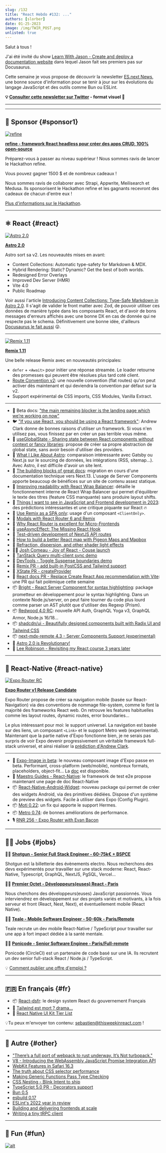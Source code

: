 ```yaml
---
slug: /132
title: "React Hebdo #132: ..."
authors: [slorber]
date: 01-25-2023
image: /img/TWIR_POST.png
unlisted: true
---
```


Salut à tous !

J'ai été invité du show [Learn With Jason - Create and deploy a documentation website](https://www.learnwithjason.dev/create-and-deploy-a-documentation-website?utm_source=thisweekinreact) dans lequel Jason fait ses premiers pas sur Docusaurus.

Cette semaine je vous propose de découvrir la newsletter [ES.next News](http://esnextnews.com/?utm_source=thisweekinreact), une bonne source d'information pour se tenir à jour sur les évolutions du langage JavaScript et des outils comme Bun ou ESLint.

<!-- truncate -->

**💡 [Consulter cette newsletter sur Twitter](https://slo.im/thread) - format visuel 🎨**

---


<Support />

---

## 💸 Sponsor {#sponsor1}

[![refine](/emails/issues/132/refine.png)](https://github.com/refinedev/refine)

[**refine - framework React headless pour créer des apps CRUD, 100% open-source**](https://github.com/refinedev/refine)

Préparez-vous à passer au niveau supérieur ! Nous sommes ravis de lancer le Hackathon refine.

Vous pouvez gagner 1500 $ et de nombreux cadeaux !

Nous sommes ravis de collaborer avec Strapi, Appwrite, Meilisearch et Medusa. Ils sponsorisent le Hackathon refine et les gagnants recevront des cadeaux de chacun d'entre eux !

[Plus d'informations sur le Hackathon](https://refine.dev/blog/refine-hackathon/).

---

## ⚛️ React {#react}

[![Astro 2.0](/emails/issues/132/astro2.jpg)](https://astro.build/blog/astro-2/)

**[Astro 2.0](https://astro.build/blog/astro-2/)**

Astro sort sa v2. Les nouveautés mises en avant:

- Content Collections: Automatic type-safety for Markdown & MDX.
- Hybrid Rendering: Static? Dynamic? Get the best of both worlds.
- Redesigned Error Overlays
- Improved Dev Server (HMR)
- Vite 4.0
- Public Roadmap

Voir aussi l'article [Introducing Content Collections: Type-Safe Markdown in Astro 2.0](https://astro.build/blog/introducing-content-collections/). Il s'agit de valider le front matter avec Zod, de pouvoir utiliser ces données de manière typée dans les composants React, et d'avoir de bons messages d'erreurs affichés avec une bonne DX en cas de donnée qui ne respecte pas le schema. Définitivement une bonne idée, d'ailleurs [Docusaurus le fait aussi](https://github.com/facebook/docusaurus/issues/4591) 😜.

---

[![Remix 1.11](/emails/issues/132/remix0.11.jpg)](https://github.com/remix-run/remix/releases/tag/remix%401.11.0)

**[Remix 1.11](https://github.com/remix-run/remix/releases/tag/remix%401.11.0)**

Une belle release Remix avec en nouveautés principales:

- `defer` + `<Await>` pour initier une réponse streamée. Le loader retourne des promesses qui peuvent être résolues plus tard coté client.
- [Route Convention v2](https://remix.run/docs/en/v1/file-conventions/route-files-v2): une nouvelle convention (flat routes) qu'on peut activer dès maintenant et qui deviendra la convention par défaut sur la v2.
- Support expérimental de CSS imports, CSS Modules, Vanilla Extract.

---

- 📖 Beta docs: ["the main remaining blocker is the landing page which we’re working on now"](https://twitter.com/dan_abramov/status/1617543301477060608)
- 🐦 ["If you use React, you should be using a React framework"](https://twitter.com/acdlite/status/1617611126514266112): Andrew Clark donne de bonnes raisons d'utiliser un framework. Si vous n'en utilisez pas, vous finissez par en créer un pas terrible vous même.
- 📜 [useGlobalState - Sharing state between React components without context or fancy libraries](https://yoavik.com/snippets/use-global-state): propose de créer sa propre abstraction de global state, sans avoir besoin d'utiliser des providers.
- 📜 [What I Like About Astro](https://www.macarthur.me/posts/what-i-like-about-astro): comparaison intéressante avec Gatsby ou Next.js sur le sourcing de données, les intégrations (RSS, sitemap...). Avec Astro, il est difficile d'avoir un site lent.
- 📜 [The building blocks of great docs](https://www.mux.com/blog/the-building-blocks-of-great-docs): migration en cours d'une documentation technique vers Next.13. L'usage de Server Components apporte beaucoup de bénéfices sur un site de contenu assez statique.
- 📜 [Improving readability with React Wrap Balancer](https://vercel.com/blog/react-wrap-balancer): détaille le fonctionnement interne de React Wrap Balancer qui permet d'équilibrer le texte des titres (feature CSS manquante) sans produire layout shifts.
- 📜 [Things I want to see in JavaScript and Frontend development in 2023](https://paularmstrong.dev/blog/2023/01/20/javascript-and-frontend-things-to-see-in-2023/): des prédictions intéressantes et une critique piquante sur React 🔥
- 📜 [Use Remix as a SPA only](https://sergiodxa.com/articles/use-remix-as-a-spa-only): usage d'un composant `<ClientOnly>`.
- 📜 [Modals with React Router 6 and Remix](https://dev.to/infoxicator/modals-with-react-router-6-and-remix-1e35)
- 📜 [Why React Router is excellent for Micro-Frontends](https://dev.to/infoxicator/why-react-router-is-excellent-for-micro-frontends-2a21)
- 📜 [useAsyncEffect: The Missing React Hook](https://marmelab.com/blog/2023/01/11/use-async-effect-react.html)
- 📜 [Test-driven development of NextJS API routes](https://massimilianomirra.com/notes/test-driven-development-of-nextjs-api-routes)
- 📜 [How to build a better React map with Pigeon Maps and Mapbox](https://evilmartians.com/chronicles/how-to-build-a-better-react-map-with-pigeon-maps-and-mapbox)
- 📜 [Refraction, dispersion, and other shader light effects](https://blog.maximeheckel.com/posts/refraction-dispersion-and-other-shader-light-effects/)
- 🧑‍🎓 [Josh Comeau - Joy of React - Couse launch](https://twitter.com/JoshWComeau/status/1617553220242661377)
- 🎨 [TanStack Query multi-client sync demo](https://twitter.com/aryan__deora/status/1616097346558754819)
- 🎨 [DevTools - Toggle Suspense boundaries demo](https://twitter.com/delba_oliveira/status/1617205554547683328)
- 👀 [Remix PR - add built-in PostCSS and Tailwind support](https://github.com/remix-run/remix/pull/5229)
- 👀 [XState PR - createProvider](https://twitter.com/DavidKPiano/status/1617537783018422273)
- 👀 [React docs PR - Replace Create React App recommendation with Vite](https://github.com/reactjs/reactjs.org/pull/5487): une PR qui fait polémique cette semaine
- 📦 [Bright - React Server Component for syntax highlighting](https://github.com/code-hike/bright): package prometteur en développement pour le syntax highlighting. Dans un contexte Node.js/server, on peut faire tourner du code plus lourd comme parser un AST plutôt que d'utiliser des Regexp (Prism).
- 📦 [Redwood 4.0 RC](https://twitter.com/RedwoodJS/status/1616002999729389568): nouvelle API Auth, GraphQL Yoga v3, GraphQL Armor, Node.js 16/18...
- 📦 [shadcdn/ui - Beautifully designed components built with Radix UI and Tailwind CSS](https://twitter.com/shadcn/status/1617916719242293248)
- 📦 [next-mdx-remote 4.3 - Server Components Support (experimental)](https://github.com/hashicorp/next-mdx-remote/releases/tag/v4.3.0)
- 🎥 [Astro 2.0 is Revolutionary!](https://www.youtube.com/watch?v=gi4c7fbeURc)
- 🎥 [Lee Robinson - Revisiting my React course 3 years later](https://www.youtube.com/watch?v=DQk0TWmgYXw)

<SubscribeFormEmbed />

---

## 📱 React-Native {#react-native}

[![Expo Router RC](/emails/issues/132/expo-router.jpg)](https://blog.expo.dev/announcing-the-expo-router-v1-release-candidate-c5680b88a18c)

**[Expo Router v1 Release Candidate](https://blog.expo.dev/announcing-the-expo-router-v1-release-candidate-c5680b88a18c)**

Expo Router propose de créer sa navigation mobile (basée sur React-Navigation) via des conventions de nommage file-system, comme le font la majorité des frameworks React web. On retrouve les features habituelles comme les layout routes, dynamic routes, error boundaries...

Le plus intéressant pour moi: le support universel. La navigation est basée sur des liens, un composant `<Link>` et le support Metro web (experimental). Maintenant que la partie native d'Expo fonctionne bien, je ne serais pas surpris de voir Expo devenir progressivement un véritable framework full-stack universel, et ainsi réaliser la [prédiction d'Andrew Clark](https://twitter.com/acdlite/status/1489755769876754434).

---

- 👀 [Expo-Image in beta](https://twitter.com/JI/status/1616337848558551041): le nouveau composant image d'Expo passe en beta. Performant, cross-platform (web/mobile), nombreux formats, placeholders, object-fit... La [doc](https://docs.expo.dev/versions/unversioned/sdk/image/) est disponible.
- 📖 [Maestro Guides - React-Native](https://maestro.mobile.dev/platform-support/react-native): le framework de test e2e propose maintenant une page de doc React-Native
- 📦 [React-Native-Android-Widget](https://saleksovski.github.io/react-native-android-widget/): nouveau package qui permet de créer des widgets Android, via des primitives dédiées. Dispose d'un système de preview des widgets. Facile à utiliser dans Expo (Config Plugin).
- 📦 [Moti 0.22](https://twitter.com/FernandoTheRojo/status/1616583066054545408): un fix qui apporte le support Hermes.
- 📦 [Metro 0.74](https://github.com/facebook/metro/releases/tag/v0.74.0): de bonnes améliorations de performance.
- 🎙️ [RNR 256 - Expo Router with Evan Bacon](https://reactnativeradio.com/episodes/rnr-256-expo-router-with-evan-bacon)

---

## 🧑‍💻 Jobs {#jobs}

🧑‍💼 [**Shotgun - Senior Full Stack Engineer - 60-75k€ + BSPCE**](https://shotgun.teamtailor.com/jobs/1981578-senior-full-stack-engineer)

Shotgun est la billetterie des évènements electro. Nous recherchons des devs expérimentés pour travailler sur une stack moderne: React, React-Native, Typescript, GraphQL, NextJS, PgSQL, Vercel...

🧑‍💼 [**Premier Octet - Développeurs(euses) React - Paris**](https://www.premieroctet.com/jobs)

Nous cherchons des développeurs(euses) JavaScript passionnés. Vous interviendrez en développement sur des projets variés et motivants, à la fois serveur et front (React, Nest, Next), et éventuellement mobile (React Native).

🧑‍💼 [**Teale - Mobile Software Engineer - 50-60k - Paris/Remote**](https://sebastienlorber.mylittleteam.com/teale/multifunctional/mobile-software-engineer)

Teale recrute un dev mobile React-Native / TypeScript pour travailler sur une app à fort impact dédiée à la santé mentale.

🧑‍💼 [**Ponicode - Senior Software Enginee - Paris/Full-remote**](https://sebastienlorber.mylittleteam.com/ponicode/multifunctional/senior-software-engineer)

Ponicode (CircleCI) est un partenaire de code basé sur une IA. Ils recrutent un dev senior full-stack React / Node.js / TypeScript.

💡 [Comment publier une offre d'emploi ?](https://thisweekinreact.com/fr/sponsor)

---

## 🇫🇷 En français {#fr}

- 📦 [React-dsfr](https://github.com/codegouvfr/react-dsfr/blob/main/README.fr.md): le design system React du gouvernement Français
- 🎥 [Tailwind est mort ? drama...](https://www.youtube.com/watch?v=Oz2jVL7c0do)
- 🎥 [React Native UI Kit Tier List](https://www.youtube.com/watch?v=edbdQ7KzqHE)

💡Tu peux m'envoyer ton contenu: [sebastien@thisweekinreact.com](mailto:sebastien@thisweekinreact.com?subject=Contenu%20en%20fran%C3%A7ais) !

---

## 🔀 Autre {#other}

- ["There’s a full port of webpack to rust underway. It’s Not turbopack."](https://twitter.com/ScriptedAlchemy/status/1617815340905553921)
- [V8 - Introducing the WebAssembly JavaScript Promise Integration API](https://v8.dev/blog/jspi)
- [WebKit Features in Safari 16.3](https://webkit.org/blog/13691/webkit-features-in-safari-16-3/)
- [The truth about CSS selector performance](https://blogs.windows.com/msedgedev/2023/01/17/the-truth-about-css-selector-performance/)
- [Making Generic Functions Pass Type Checking](https://type-level-typescript.com/articles/making-generic-functions-pass-type-checking)
- [CSS Nesting - Blink Intent to ship](https://twitter.com/sebastienlorber/status/1617882799100526595)
- [TypeScript 5.0 PR - Decorators support](https://twitter.com/robpalmer2/status/1616215250055090187)
- [Bun 0.5](https://bun.sh/blog/bun-v0.5.0)
- [esbuild 0.17](https://github.com/evanw/esbuild/releases/tag/v0.17.0)
- [ESLint's 2022 year in review](https://eslint.org/blog/2023/01/eslint-2022-year-review/)
- [Building and delivering frontends at scale](https://frontendmastery.com/posts/building-and-serving-frontends-at-scale/)
- [Writing a tiny tRPC client](https://trpc.io/blog/tinyrpc-client)

---

## 🤭 Fun {#fun}

[![alt](/emails/issues/132/meme.jpg)](https://twitter.com/fireship_dev/status/1617708616496345088)
